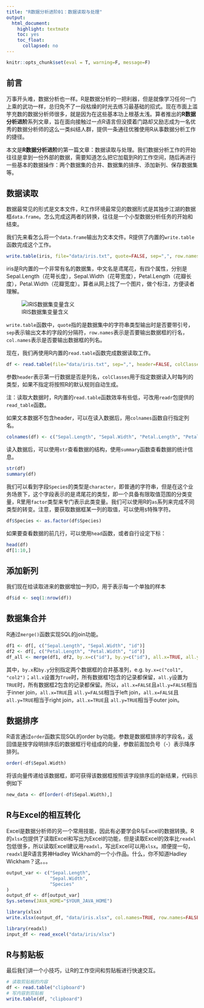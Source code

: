 ```yaml
---
title: "R数据分析进阶01：数据读取与处理"
output:
  html_document:
    highlight: textmate
    toc: yes
    toc_float:
      collapsed: no
---
```


```r
knitr::opts_chunk$set(eval = T, warning=F, message=F)
```

## 前言
万事开头难，数据分析也一样。R是数据分析的一把利器，但是就像学习任何一门上乘的武功一样，总归免不了一段枯燥的时光去练习最基础的招式。现在市面上滥竽充数的数据分析师很多，就是因为在这些基本功上根基太浅。算者推出的**R数据分析进阶**系列文章，旨在面向接触过一点R语言但没摸着门路却又励志成为一名优秀的数据分析师的这么一类纠结人群，提供一条通往优雅使用R从事数据分析工作的捷径。

本文是**R数据分析进阶**的第一篇文章：数据读取与处理。我们数据分析工作的开始往往是拿到一份外部的数据，需要知道怎么把它加载到R的工作空间，随后再进行一些基本的数据操作：两个数据集的合并、数据集的排序、添加新列、保存数据集等。

## 数据读取
数据最常见的形式是文本文件，R工作环境最常见的数据形式是其独步江湖的数据框`data.frame`。怎么完成这两者的转换，往往是一个小型数据分析任务的开始和结束。

我们先来看怎么将一个`data.frame`输出为文本文件。R提供了内置的`write.table`函数完成这个工作。

``` r
write.table(iris, file="data/iris.txt", quote=FALSE, sep=",", row.names=FALSE, col.names=FALSE)
```

iris是R内置的一个非常有名的数据集，中文名是鸢尾花，有四个属性，分别是Sepal.Length（花萼长度），Sepal.Width（花萼宽度），Petal.Length（花瓣长度），Petal.Width（花瓣宽度）。算者从网上找了一个图片，做个标注，方便读者理解。

![IRIS数据集变量含义](images/R_ggplot2_iris.png)

`write.table`函数中，`quote`指的是数据集中的字符串类型输出时是否要带引号，`sep`表示输出文本的字段的分隔符，`row.names`表示是否要输出数据框的行名，`col.names`表示是否要输出数据框的列名。

现在，我们再使用R内置的`read.table`函数完成数据读取工作。

``` r
df <- read.table(file="data/iris.txt", sep=",", header=FALSE, colClasses=c("numeric", "numeric", "numeric", "numeric", "character"))
```

参数`header`表示第一行数据是否是列名，`colClasses`用于指定数据读入时每列的类型，如果不指定将按照R的默认规则自动生成。

注：读取大数据时，R内置的`read.table`函数效率有些低，可改用`readr`包提供的`read_table`函数。

如果文本数据不包含header，可以在读入数据后，用`colnames`函数自行指定列名。

``` r
colnames(df) <- c("Sepal.Length", "Sepal.Width", "Petal.Length", "Petal.Width", "Species") 
```

读入数据后，可以使用`str`查看数据的结构，使用`summary`函数查看数据的统计信息。

``` r
str(df)
summary(df)
```

我们可以看到字段`Species`的类型是`character`，即普通的字符串，但是在这个业务场景下，这个字段表示的是鸢尾花的类型，即一个具备有限取值范围的分类变量，R里用`factor`类型来专门表示此类变量。我们可以使用R的`as`系列来完成不同类型的转变。注意，要获取数据框某一列的取值，可以使用`$`特殊字符。

``` r
df$Species <- as.factor(df$Species)
```

如果要查看数据的前几行，可以使用`head`函数，或者自行设定下标：

```r
head(df)
df[1:10,]
```

## 添加新列
我们现在给读取进来的数据增加一列ID，用于表示每一个单独的样本

``` r
df$id <- seq(1:nrow(df))
```

## 数据集合并
R通过`merge()`函数实现SQL的join功能。


``` r
df1 <- df[, c("Sepal.Length", "Sepal.Width", "id")]
df2 <- df[, c("Petal.Length", "Petal.Width", "id")]
df_all <- merge(df1, df2, by.x=c("id"), by.y=c("id"), all.x=TRUE, all.y=TRUE)
```

其中，`by.x`和`by.y`分别指定两个数据框的合并基准列，e.g. `by.x=c("col1", "col2")`；`all.x`设置为`True`时，所有数据框1包含的记录都保留，`all.y`设置为`TRUE`时，所有数据框2包含的记录都保留。所以，`all.x=FALSE`且`all.y=FALSE`相当于inner join，`all.x=TRUE`且 `all.y=FALSE`相当于left join，`all.x=FALSE`且`all.y=TRUE`相当于right join，`all.x=TRUE`且 `all.y=TRUE`相当于outer join。

## 数据排序
R语言通过`order`函数实现SQL的order by功能。参数是数据框排序的字段名，返回值是按字段明排序后的数据框行号组成的向量，参数前面加负号（-）表示降序排列。

``` r
order(-df$Sepal.Width)
```

将该向量传递给该数据框，即可获得该数据框按照该字段排序后的新结果，代码示例如下

``` r
new_data <- df[order(-df$Sepal.Width),]
```


## R与Excel的相互转化
Excel是数据分析师的另一个常用技能，因此有必要学会R与Excel的数据转换。R的`xlsx`包提供了读取Excel和写出为Excel的功能，但是读取Excel的效率比`readxl`包低很多，所以读取Excel建议用`readxl`，写出Excel可以用`xlsx`。顺便提一句，`readxl`是R语言男神Hadley Wickham的一个小作品。什么，你不知道Hadley Wickham？这。。。

``` r
output_var <- c("Sepal.Length",
                "Sepal.Width",
                "Species"
)
output_df <- df[output_var]
Sys.setenv(JAVA_HOME="$YOUR_JAVA_HOME")

library(xlsx)
write.xlsx(output_df, "data/iris.xlsx", col.names=TRUE, row.names=FALSE, sheetName="Sheet1", append=FALSE)

library(readxl)
input_df <- read_excel("data/iris/xlsx")
```

## R与剪贴板
最后我们讲一个小技巧，让R的工作空间和剪贴板进行快速交互。

``` r
# 读取剪贴板的内容
df <- read.table("clipboard")
# 写内容到剪贴板
write.table(df, "clipboard")
```

